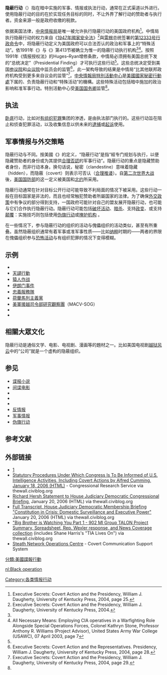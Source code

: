 
'''隐蔽行动'''（{{lang-en|'''Covert operation'''}}）指在暗中实施的军事、情报或执法行动，通常在正式渠道以外进行。使用隐蔽行动的目的在於实现任务目标的同时，不让外界了解行动的赞助者与执行者。资金来源一般是政府收缴的税款。

依据美国法律，[[中央情报局|中央情报局]]是唯一被允许执行隐蔽行动的美国政府机构<ref name="Executive Secrets 2004, page 25">Executive Secrets: Covert Action and the Presidency, William J. Daugherty, University of Kentucky Press, 2004, page 25.</ref>。中情局执行隐蔽行动的权力来自《[[1947年國家安全法|1947年國家安全法]]》<ref name="Executive Secrets 2004">Executive Secrets: Covert Action and the Presidency, William J. Daugherty, University of Kentucky Press, 2004.</ref>與[[罗纳德·里根|雷根]]总统签署的[[第12333号行政命令|第12333号行政命令]]中，将隐蔽行动定义为美国政府可以合法否认的政治和军事上的“特殊活动”。依1991年《{{le|情报授权法|Intelligence Authorization Act}}》与《{{le|美國法典第50卷|Title 50 of the United States Code}}》第413节被确立为惟一的隐蔽行动执行机构<ref name="Executive Secrets 2004"/><ref>All Necessary Means: Employing CIA operatives in a Warfighting Role Alongside Special Operations Forces, Colonel Kathryn Stone, Professor Anthony R. Williams (Project Advisor), United States Army War College (USAWC), 07 April 2003, page 7</ref>。按照1991年《情报授权法》的Huges–Ryan增修条款，中情局必须拥有美国总统下发的“总统决定”（Presidential Finding）才可执行这些行动<ref name="Executive Secrets 2004, page 25"/>。这些总统决定受到美国[[美国参议院|参议院]]和[[美国众议院|众议院]]中监员会的监管<ref>Executive Secrets: Covert Action and the Representatives. Presidency, William J. Daugherty, University of Kentucky Press, 2004, page 28.</ref>，此一架构导致的结果是中情局“比其他联邦政府机构受到更多来自议会的监管”<ref>Executive Secrets: Covert Action and the Presidency, William J. Daugherty, University of Kentucky Press, 2004, page 29.</ref>。[[中央情報局特別活動中心|中央情報局特別活動中心]]是[[美國國家秘密行動處|美國國家秘密行動處]]下属的、负责隐蔽行动和“特殊活动”的機構。这些特殊活动包括暗中施加的政治影响和准军事行动。特別活動中心受[[美国国务卿|美国国务卿]]监管<ref name="Executive Secrets 2004"/>。

==执法==
[[卧底|卧底]]行动，比如对[[有组织犯罪|有组织犯罪]]集团的渗透，是由执法部门执行的。这些行动旨在阻止和侦查犯罪活动，以及收集信息以供未来的[[逮捕|逮捕]]或[[起诉|起诉]]使用。

==军事情报与外交策略==

隐蔽行动与{{Link-en|秘密行動|Clandestine operation}}不同。按美國《{{le|国防部军事与相关术语词典|Department of Defense Dictionary of Military and Associated Terms}}》的定义，“隐蔽行动”是指“經专门规划与执行，以便隐藏赞助者的身份或为其提供[[合理否認|合理否認]]的军事行动”。隐蔽行动的重点是隐藏赞助者身份，而非行动本身。换句话说，秘密（clandestine）意味着隐藏（hidden），而隐蔽（covert）则表示可否认（[[合理推诿|合理推诿]]）。自[[第二次世界大战|第二次世界大战]]後，[[美国国防部|美国国防部]]的这一定义被美国和[[北大西洋公约组织|北约]]所采用。

隐蔽行动通常在针对目标公开行动可能导致不利局面的情况下被采用。这些行动一般在目标国家是非法的，而且也经常触犯赞助者所屬国家的法律。为了确保[[外交政策|外交政策]]中有争议的部分得到支持，一国政府可能针对自己的盟友展开隐蔽行动，也可能与它们合作执行隐蔽行动。隐蔽行动可能包括[[破坏活动|破坏活动]]、[[暗杀|暗杀]]、支持[[政变|政变]]、或支持[[颠覆|颠覆]]：实施技巧则包括使用[[伪旗行动|伪旗行动]]或[[掩护机构|掩护机构]] 。

在一些情况下，参与隐蔽行动的组织的活动与傀儡组织的活动类似，甚至有所重叠。虽然隐蔽组织通常有着军事或准军事性质——比如[[纳粹|纳粹]]时期的{{link-en|DVS德国航空运输学院|Deutsche Verkehrsfliegerschule}}——两者的界限在傀儡组织参与[[恐怖活动|恐怖活动]]与有组织犯罪的情况下变得模糊。

==示例==
*{{le|积极措施|active measures}}
* [[天譴行動|天譴行動]]
* [[猿人作战|猿人作战]]
* [[伊朗门事件|伊朗门事件]]
* [[忠義服務隊|忠義服務隊]]
* [[荷蘭馬列主義黨|荷蘭馬列主義黨]]
* [[美國軍事援助越南司令部研究觀察團|美軍援越司令部研究觀察團]]（MACV-SOG）
* {{Link-en|美國航空公司 (1950年－1976年)|Air America (airline)|美航公司}}
* {{Link-en|Huston Plan|Huston Plan|休斯顿计划}}

==相關大眾文化==
隐蔽行动是通俗文学、电影、电视剧、漫画等的題材之一。比如美国电视剧[[越狱风云|越狱风云]]中的“公司”就是一个虚构的隐蔽组织。

==参见==
* [[谍报小说|谍报小说]]
* [[间谍电影|间谍电影]]
* {{le|Human intelligence (intelligence gathering)}} 
* {{le|Clandestine human intelligence}}
* {{le|Clandestine HUMINT operational techniques}}
* [[反情报|反情报]]
* [[军事情报|军事情报]]
* [[伪旗行动|伪旗行动]]

==参考文献==
{{reflist}}

==外部链接==
* [https://web.archive.org/web/20090116203108/http://www.defencejournal.com/2000/feb/raw.htm]
* [https://web.archive.org/web/20151229193420/http://thewall.civiblog.org/rsf/CRS-informing-Congress-of-intel.html Statutory Procedures Under Which Congress Is To Be Informed of U.S. Intelligence Activities, Including Covert Actions by Alfred Cumming, January 18, 2006 (HTML)] - Congressional Research Service via thewall.civiblog.org
* [https://web.archive.org/web/20080908051027/http://thewall.civiblog.org/rsf/hershstmt12006.html Richard Hersh Statement to House Judiciary Democratic Congressional Briefing], January 20, 2006 (HTML) via thewall.civiblog.org
* [https://web.archive.org/web/20080908050045/http://thewall.civiblog.org/rsf/nsabrieftranscript12006.html Full Transcript, House Judiciary Democratic Membership Briefing "Constitution in Crisis: Domestic Surveillance and Executive Power"] January 20, 2006 (HTML) via thewall.civiblog.org
* [https://web.archive.org/web/20070707201837/http://thewall.civiblog.org/rsf/big_brother_talons_on_you.html "Big Brother is Watching You Part 1 - 902 MI Group TALON Project Summary, Spreadsheet, Rep. Wexler response, and News Coverage collection] (includes Shane Harris's "TIA Lives On") via thewall.civiblog.org
*[https://archive.is/20110724191036/http://snoc.shacknet.nu/ Steath Network Operations Centre] - Covert Communication Support System

[[分類:美國諜報行動|分類:美國諜報行動]]
[[Category:各类情报行动|Category:各类情报行动]]

[[nl:Black_operation|nl:Black operation]]